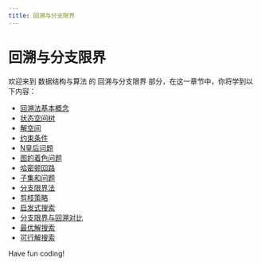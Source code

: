 ```yaml
---
title: 回溯与分支限界
---
```


# 回溯与分支限界

欢迎来到 数据结构与算法 的 回溯与分支限界 部分，在这一章节中，你将学到以下内容：

- [回溯法基本概念](./0-backtracking-basic-concepts.mdx)
- [状态空间树](./1-state-space-tree.mdx)
- [解空间](./2-solution-space.mdx)
- [约束条件](./3-binding-effect.mdx)
- [N皇后问题](./4-n-queens-problem.mdx)
- [图的着色问题](./5-coloring-questions-for-diagrams.mdx)
- [哈密顿回路](./6-hamiltonian-circuit.mdx)
- [子集和问题](./7-subsets-and-questions.mdx)
- [分支限界法](./8-branch-boundary-method.mdx)
- [剪枝策略](./9-pruning-strategies.mdx)
- [启发式搜索](./10-uvpm3_pt_targetbox.mdx)
- [分支限界与回溯对比](./11-branch-limits-vs-backtracking.mdx)
- [最优解搜索](./12-optimal-solution-search.mdx)
- [可行解搜索](./13-feasible-solution-search.mdx)

Have fun coding!